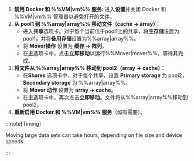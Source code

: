 1. **禁用 Docker 和 %%VM|vm%% 服务**: 进入**设置**并关闭 Docker 和 %%VM|vm%% 管理器以避免打开的文件。
2. **从 pool1 到 %%array|array%% 移动文件（cache → array）**：
   - 进入**共享**选项卡。对于每个当前位于pool1上的共享，将**主存储**设置为pool1，并将**备用存储**设置为%%array|array%%。
   - 将 **Mover操作** 设置为 **缓存 → 阵列**。
   - 在**主**选项卡中，点击**立即移动**以运行%%Mover|mover%%。等待其完成。
3. **将文件从 %%array|array%% 移动到 pool2（array → cache）**：
   - 在**Shares** 选项卡中，对于每个共享，设置 **Primary storage** 为 pool2，**Secondary storage** 为 %%array|array%%。
   - 将 **Mover 动作** 设置为 **array → cache**。
   - 在**主**选项卡中，再次点击**立即移动**。文件将从%%array|array%%移动到pool2。
4. **重新启用 Docker 和 %%VM|vm%% 服务**（如有需要）。

:::note\[Timing]

Moving large data sets can take hours, depending on file size and device speeds.

:::
